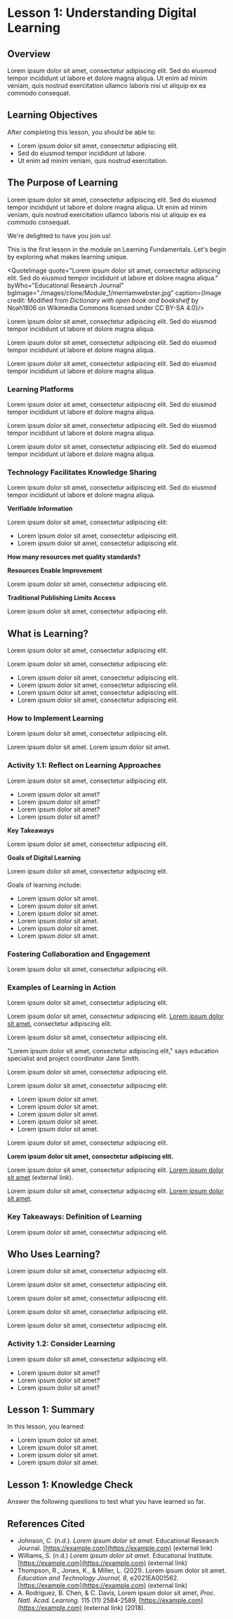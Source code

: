 # Lesson 1: Understanding Digital Learning

## Overview

Lorem ipsum dolor sit amet, consectetur adipiscing elit. Sed do eiusmod tempor incididunt ut labore et dolore magna aliqua. Ut enim ad minim veniam, quis nostrud exercitation ullamco laboris nisi ut aliquip ex ea commodo consequat.

## Learning Objectives

After completing this lesson, you should be able to:

- Lorem ipsum dolor sit amet, consectetur adipiscing elit.
- Sed do eiusmod tempor incididunt ut labore.
- Ut enim ad minim veniam, quis nostrud exercitation.

## The Purpose of Learning

Lorem ipsum dolor sit amet, consectetur adipiscing elit. Sed do eiusmod tempor incididunt ut labore et dolore magna aliqua. Ut enim ad minim veniam, quis nostrud exercitation ullamco laboris nisi ut aliquip ex ea commodo consequat.

We're delighted to have you join us!

This is the first lesson in the module on Learning Fundamentals. Let's begin by exploring what makes learning unique.

<QuoteImage quote="Lorem ipsum dolor sit amet, consectetur adipiscing elit. Sed do eiusmod tempor incididunt ut labore et dolore magna aliqua." byWho="Educational Research Journal" bgImage="./images/clone/Module_1/merriamwebster.jpg" caption={<span>Image credit: Modified from <em>Dictionary with open book and bookshelf</em> by Noah1806 on Wikimedia Commons licensed under CC BY-SA 4.0</span>}/>

Lorem ipsum dolor sit amet, consectetur adipiscing elit. Sed do eiusmod tempor incididunt ut labore et dolore magna aliqua.

Lorem ipsum dolor sit amet, consectetur adipiscing elit. Sed do eiusmod tempor incididunt ut labore et dolore magna aliqua.

Lorem ipsum dolor sit amet, consectetur adipiscing elit. Sed do eiusmod tempor incididunt ut labore et dolore magna aliqua.

### Learning Platforms

Lorem ipsum dolor sit amet, consectetur adipiscing elit. Sed do eiusmod tempor incididunt ut labore et dolore magna aliqua.

<SingleFigure size='small' src="./images/clone/Module_1/image238.png" caption="Image credit: Learning Platform"/>

Lorem ipsum dolor sit amet, consectetur adipiscing elit. Sed do eiusmod tempor incididunt ut labore et dolore magna aliqua.

<SingleFigure size='medium' src="./images/clone/Module_1/image266.jpg" caption="Image credit: Learning Platform"/>

Lorem ipsum dolor sit amet, consectetur adipiscing elit. Sed do eiusmod tempor incididunt ut labore et dolore magna aliqua.

### Technology Facilitates Knowledge Sharing

Lorem ipsum dolor sit amet, consectetur adipiscing elit. Sed do eiusmod tempor incididunt ut labore et dolore magna aliqua.

**Verifiable Information**

Lorem ipsum dolor sit amet, consectetur adipiscing elit:

- Lorem ipsum dolor sit amet, consectetur adipiscing elit.
- Lorem ipsum dolor sit amet, consectetur adipiscing elit.

**How many resources met quality standards?**

<SingleFigure size='small' src="./images/clone/Module_1/image600.png" caption="Image credit: Educational Research"/>

**Resources Enable Improvement**

Lorem ipsum dolor sit amet, consectetur adipiscing elit.

<SingleFigure size='large' src="./images/clone/Module_1/cold-fusion-example-v4.png" caption="Image credit: Educational Research"/>

**Traditional Publishing Limits Access**

Lorem ipsum dolor sit amet, consectetur adipiscing elit.

<SingleFigure size='large' src="./images/clone/Module_1/publications_behind_paywalls.png" caption="Image credit: Educational Research"/>

## What is Learning?

Lorem ipsum dolor sit amet, consectetur adipiscing elit.

<QuoteImage quote="Lorem ipsum dolor sit amet, consectetur adipiscing elit. Sed do eiusmod tempor incididunt ut labore et dolore magna aliqua." byWho="Education Research Journal, 2021" decorative={true}/>

Lorem ipsum dolor sit amet, consectetur adipiscing elit:

- Lorem ipsum dolor sit amet, consectetur adipiscing elit.
- Lorem ipsum dolor sit amet, consectetur adipiscing elit.
- Lorem ipsum dolor sit amet, consectetur adipiscing elit.
- Lorem ipsum dolor sit amet, consectetur adipiscing elit.

### How to Implement Learning

Lorem ipsum dolor sit amet, consectetur adipiscing elit.

<Definitions>
  <Definition title='Guidelines'>
    Lorem ipsum dolor sit amet.
  </Definition>
  <Definition title='Principles'>
    Lorem ipsum dolor sit amet.
  </Definition>
</Definitions>

### Activity 1.1: Reflect on Learning Approaches

Lorem ipsum dolor sit amet, consectetur adipiscing elit.

<SingleFigure size='small' src="./images/clone/Module_1/lightbulb.png" caption="Image credit: Learning Platform"/>

- Lorem ipsum dolor sit amet?
- Lorem ipsum dolor sit amet?
- Lorem ipsum dolor sit amet?
- Lorem ipsum dolor sit amet?

**Key Takeaways**

Lorem ipsum dolor sit amet, consectetur adipiscing elit.

**Goals of Digital Learning**

Lorem ipsum dolor sit amet, consectetur adipiscing elit.

Goals of learning include: 
- Lorem ipsum dolor sit amet.
- Lorem ipsum dolor sit amet.
- Lorem ipsum dolor sit amet.
- Lorem ipsum dolor sit amet.
- Lorem ipsum dolor sit amet.
- Lorem ipsum dolor sit amet.

### Fostering Collaboration and Engagement

<SingleFigure size='small' src="./images/clone/Module_1/image256.png" caption="Image credit: Learning Platform"/>

Lorem ipsum dolor sit amet, consectetur adipiscing elit.

### Examples of Learning in Action

<CustomTabs>
    <Tab eventKey="one" title="EXAMPLE 1 : COMMUNITY MEMBERS DEVELOP NEW LEARNING METHODS">
      <p>Lorem ipsum dolor sit amet, consectetur adipiscing elit.</p>
      <p>Lorem ipsum dolor sit amet, consectetur adipiscing elit. <a href="https://example.com">Lorem ipsum dolor sit amet</a>, consectetur adipiscing elit.</p>
      <p>Lorem ipsum dolor sit amet, consectetur adipiscing elit.</p>
      <p>"Lorem ipsum dolor sit amet, consectetur adipiscing elit," says education specialist and project coordinator Jane Smith.</p>
      <p><SingleFigure size='full' src='./images/clone/Module_1/image243.jpg' caption={"Credits:\nImage data: Educational Platform.\nImage processing: Community Member S © CC BY."}/></p>
    </Tab>
    <Tab eventKey="two" title="EXAMPLE 2 : INFORMATION RESOURCES REVEAL NEW PATTERNS THROUGH COLLABORATIVE ANALYSIS">
      <p>Lorem ipsum dolor sit amet, consectetur adipiscing elit.</p>
      <p>Lorem ipsum dolor sit amet, consectetur adipiscing elit:</p>
      <ul>
        <li>Lorem ipsum dolor sit amet.</li>
        <li>Lorem ipsum dolor sit amet.</li>
        <li>Lorem ipsum dolor sit amet.</li>
        <li>Lorem ipsum dolor sit amet.</li>
        <li>Lorem ipsum dolor sit amet.</li>
      </ul>
      <p>Lorem ipsum dolor sit amet, consectetur adipiscing elit.</p>
      <p><strong>Lorem ipsum dolor sit amet, consectetur adipiscing elit.</strong></p>
      <p>Lorem ipsum dolor sit amet, consectetur adipiscing elit. <a href="https://example.com">Lorem ipsum dolor sit amet</a> (external link).</p>
      <p>Lorem ipsum dolor sit amet, consectetur adipiscing elit. <a href="https://example.com">Lorem ipsum dolor sit amet</a>.</p>
    </Tab>
</CustomTabs>

### Key Takeaways: Definition of Learning

Lorem ipsum dolor sit amet, consectetur adipiscing elit.

## Who Uses Learning?

Lorem ipsum dolor sit amet, consectetur adipiscing elit.

<SingleFigure size='large' src="./images/clone/Module_1/stakeholders-v2.png" caption="Image credit: Educational Platform"/>

Lorem ipsum dolor sit amet, consectetur adipiscing elit.

<CustomTabs>
    <Tab eventKey="one" title="EDUCATORS">
        <p>Lorem ipsum dolor sit amet, consectetur adipiscing elit.</p>
    </Tab>
    <Tab eventKey="two" title="POLICYMAKERS">
        <p>Lorem ipsum dolor sit amet, consectetur adipiscing elit.</p>
    </Tab>
    <Tab eventKey="three" title="GENERAL PUBLIC">
        <p>Lorem ipsum dolor sit amet, consectetur adipiscing elit.</p>
    </Tab>
</CustomTabs>

### Activity 1.2: Consider Learning

Lorem ipsum dolor sit amet, consectetur adipiscing elit.

<SingleFigure size='small' src="./images/clone/Module_1/lightbulb.png" caption="Image credit: Educational Platform"/>

- Lorem ipsum dolor sit amet?
- Lorem ipsum dolor sit amet?
- Lorem ipsum dolor sit amet?

## Lesson 1: Summary

In this lesson, you learned:

- Lorem ipsum dolor sit amet.
- Lorem ipsum dolor sit amet.
- Lorem ipsum dolor sit amet.
- Lorem ipsum dolor sit amet.

## Lesson 1: Knowledge Check

Answer the following questions to test what you have learned so far.

<SimpleQuiz id="quiz-m1-l1-knowledge-check">
  <SingleChoice question='What is learning?' answer='answer-3'>
    <SingleAnswer text='A. Lorem ipsum dolor sit amet.' id='answer-1' explanation='A. Lorem ipsum dolor sit amet.'/>
    <SingleAnswer text='B. Lorem ipsum dolor sit amet.' id='answer-2' explanation='B. Lorem ipsum dolor sit amet.'/>
    <SingleAnswer text='C. Lorem ipsum dolor sit amet.' id='answer-3' explanation='C. Lorem ipsum dolor sit amet.'/>
  </SingleChoice>
  <SingleChoice question='Why is learning increasingly important now?' answer='answer-2'>
    <SingleAnswer text='A. Lorem ipsum dolor sit amet.' id='answer-1' explanation='A. Lorem ipsum dolor sit amet.'/>
    <SingleAnswer text='B. Lorem ipsum dolor sit amet.' id='answer-2' explanation='B. Lorem ipsum dolor sit amet.'/>
    <SingleAnswer text='C. Lorem ipsum dolor sit amet.' id='answer-3' explanation='C. Lorem ipsum dolor sit amet.'/>
    <SingleAnswer text='D. Lorem ipsum dolor sit amet.' id='answer-4' explanation='D. Lorem ipsum dolor sit amet.'/>
  </SingleChoice>
  <SingleChoice question='Select the learning approach(es) that foster collaboration and engagement.' answer='answer-1'>
    <SingleAnswer text='A. Lorem ipsum dolor sit amet.' id='answer-1' explanation='A. Lorem ipsum dolor sit amet.'/>
    <SingleAnswer text='B. Lorem ipsum dolor sit amet.' id='answer-2' explanation='B. Lorem ipsum dolor sit amet.'/>
    <SingleAnswer text='C. Lorem ipsum dolor sit amet.' id='answer-3' explanation='C. Lorem ipsum dolor sit amet.'/>
  </SingleChoice>
  <MultipleChoice question='What challenges can learning help address?'>
    <MultipleAnswer text='Lorem ipsum dolor sit amet.' id='answer-1' isAnswer='false' explanation='(1) Lorem ipsum dolor sit amet.'/>
    <MultipleAnswer text='Lorem ipsum dolor sit amet.' id='answer-2' isAnswer='true' explanation='(2) Lorem ipsum dolor sit amet.'/>
    <MultipleAnswer text='Lorem ipsum dolor sit amet.' id='answer-3' isAnswer='false' explanation='(3) Lorem ipsum dolor sit amet.'/>
    <MultipleAnswer text='Lorem ipsum dolor sit amet.' id='answer-4' isAnswer='false' explanation='(4) Lorem ipsum dolor sit amet.'/>
    <MultipleAnswer text='Lorem ipsum dolor sit amet.' id='answer-5' isAnswer='true' explanation='(5) Lorem ipsum dolor sit amet.'/>
  </MultipleChoice>
</SimpleQuiz>

## References Cited

- Johnson, C. (n.d.). _Lorem ipsum dolor sit amet_. Educational Research Journal. [https://example.com](https://example.com) (external link)
- Williams, S. (n.d.) _Lorem ipsum dolor sit amet_. Educational Institute. [https://example.com](https://example.com) (external link)
- Thompson, R., Jones, K., & Miller, L. (2021). Lorem ipsum dolor sit amet. _Education and Technology Journal, 8_, e2021EA001562. [https://example.com](https://example.com) (external link)
- A. Rodriguez, B. Chen, & C. Davis, Lorem ipsum dolor sit amet, _Proc. Natl. Acad. Learning._ 115 (11) 2584-2589, [https://example.com](https://example.com) (external link) (2018).

<CompletionDocked/>